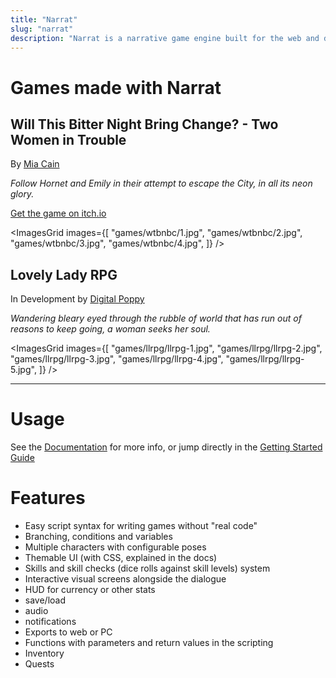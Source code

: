 ```yaml
---
title: "Narrat"
slug: "narrat"
description: "Narrat is a narrative game engine built for the web and desktop"
---
```


# Games made with Narrat

## Will This Bitter Night Bring Change? - Two Women in Trouble

By [Mia Cain](https://mia-cain.itch.io/)

_Follow Hornet and Emily in their attempt to escape the City, in all its neon glory._

[Get the game on itch.io](https://mia-cain.itch.io/wtbnbc)

<ImagesGrid
  images={[
    "games/wtbnbc/1.jpg",
    "games/wtbnbc/2.jpg",
    "games/wtbnbc/3.jpg",
    "games/wtbnbc/4.jpg",
  ]}
/>

## Lovely Lady RPG

In Development by [Digital Poppy](https://digital-poppy.itch.io/)

_Wandering bleary eyed through the rubble of world that has run out of reasons to keep going, a woman seeks her soul._

<ImagesGrid
  images={[
    "games/llrpg/llrpg-1.jpg",
    "games/llrpg/llrpg-2.jpg",
    "games/llrpg/llrpg-3.jpg",
    "games/llrpg/llrpg-4.jpg",
    "games/llrpg/llrpg-5.jpg",
  ]}
/>

---

# Usage

See the [Documentation](https://docs.get-narrat.com/) for more info, or jump directly in the [Getting Started Guide](https://docs.get-narrat.com/getting-started)

# Features

- Easy script syntax for writing games without "real code"
- Branching, conditions and variables
- Multiple characters with configurable poses
- Themable UI (with CSS, explained in the docs)
- Skills and skill checks (dice rolls against skill levels) system
- Interactive visual screens alongside the dialogue
- HUD for currency or other stats
- save/load
- audio
- notifications
- Exports to web or PC
- Functions with parameters and return values in the scripting
- Inventory
- Quests
